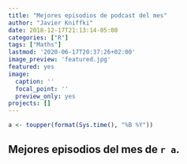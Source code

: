 ```yaml
---
title: "Mejores episodios de podcast del mes"
author: "Javier Kniffki"
date: 2018-12-17T21:13:14-05:00
categories: ["R"]
tags: ["Maths"]
lastmod: '2020-06-17T20:37:26+02:00'
image_preview: 'featured.jpg'
featured: yes
image:
  caption: ''
  focal_point: ''
  preview_only: yes
projects: []
---
```


```r
a <- toupper(format(Sys.time(), "%B %Y"))
```

## Mejores episodios del mes de `r a`.
